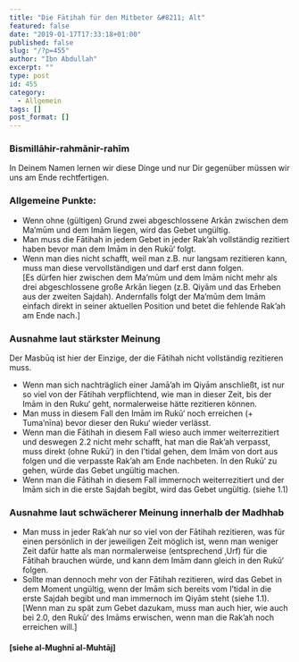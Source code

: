 ```yaml
---
title: "Die Fātihah für den Mitbeter &#8211; Alt"
featured: false
date: "2019-01-17T17:33:18+01:00"
published: false
slug: "/?p=455"
author: "Ibn Abdullah"
excerpt: ""
type: post
id: 455
category:
  - Allgemein
tags: []
post_format: []
---
```


### Bismillāhir-rahmānir-rahīm

In Deinem Namen lernen wir diese Dinge und nur Dir gegenüber müssen wir uns am Ende rechtfertigen.

### Allgemeine Punkte:

- Wenn ohne (gültigen) Grund zwei abgeschlossene Arkān zwischen dem Ma’mūm und dem Imām liegen, wird das Gebet ungültig.
- Man muss die Fātihah in jedem Gebet in jeder Rak’ah vollständig rezitiert haben bevor man dem Imām in den Rukū‘ folgt.
- Wenn man dies nicht schafft, weil man z.B. nur langsam rezitieren kann, muss man diese vervollständigen und darf erst dann folgen.  
  \[Es dürfen hier zwischen dem Ma’mūm und dem Imām nicht mehr als drei abgeschlossene große Arkān liegen (z.B. Qiyām und das Erheben aus der zweiten Sajdah). Andernfalls folgt der Ma’mūm dem Imām einfach direkt in seiner aktuellen Position und betet die fehlende Rak’ah am Ende nach.\]

### Ausnahme laut stärkster Meinung

Der Masbūq ist hier der Einzige, der die Fātihah nicht vollständig rezitieren muss.

- Wenn man sich nachträglich einer Jamā’ah im Qiyām anschließt, ist nur so viel von der Fātihah verpflichtend, wie man in dieser Zeit, bis der Imām in den Ruku‘ geht, normalerweise hätte rezitieren können.
- Man muss in diesem Fall den Imām im Rukū‘ noch erreichen (+ Tuma’nīna) bevor dieser den Ruku‘ wieder verlässt.
- Wenn man die Fātihah in diesem Fall wieso auch immer weiterrezitiert und deswegen 2.2 nicht mehr schafft, hat man die Rak’ah verpasst, muss direkt (ohne Rukū‘) in den I’tidal gehen, dem Imām von dort aus folgen und die verpasste Rak’ah am Ende nachbeten. In den Rukū‘ zu gehen, würde das Gebet ungültig machen.
- Wenn man die Fātihah in diesem Fall immernoch weiterrezitiert und der Imām sich in die erste Sajdah begibt, wird das Gebet ungültig. (siehe 1.1)

### Ausnahme laut schwächerer Meinung innerhalb der Madhhab

- Man muss in jeder Rak’ah nur so viel von der Fātihah rezitieren, was für einen persönlich in der jeweiligen Zeit möglich ist, wenn man weniger Zeit dafür hatte als man normalerweise (entsprechend ‚Urf) für die Fātihah brauchen würde, und kann dem Imām dann gleich in den Rukū‘ folgen.
- Sollte man dennoch mehr von der Fātihah rezitieren, wird das Gebet in dem Moment ungültig, wenn der Imām sich bereits vom I’tidal in die erste Sajdah begibt und man immernoch im Qiyām steht (siehe 1.1).  
  \[Wenn man zu spät zum Gebet dazukam, muss man auch hier, wie auch bei 2.0, den Rukū‘ des Imāms erwischen, wenn man die Rak’ah noch erreichen will.\]

#### \[siehe al-Mughnī al-Muhtāj\]
